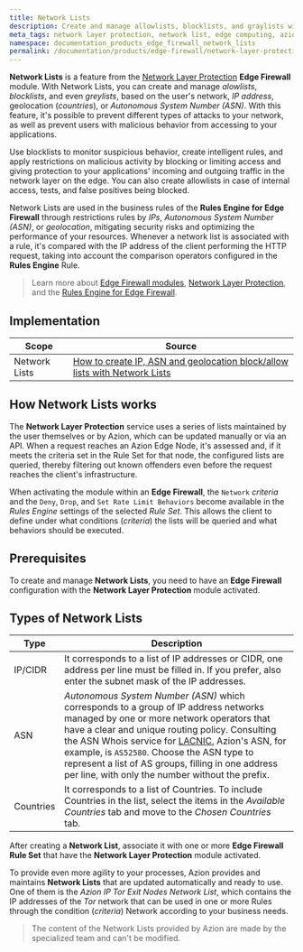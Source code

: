 ```yaml
---
title: Network Lists
description: Create and manage allowlists, blocklists, and graylists with Network Lists.
meta_tags: network layer protection, network list, edge computing, azion, security
namespace: documentation_products_edge_firewall_network_lists
permalink: /documentation/products/edge-firewall/network-layer-protection/network-lists/
---
```


**Network Lists** is a feature from the [Network Layer Protection](/en/documentation/products/edge-firewall/network-layer-protection/) **Edge Firewall** module. With Network Lists, you can create and manage *alowlists*, *blocklists*, and even *greylists*, based on the user's network, *IP address*, geolocation (*countries*), or *Autonomous System Number (ASN)*. With this feature, it's possible to prevent different types of attacks to your network, as well as prevent users with malicious behavior from accessing to your applications.

Use blocklists to monitor suspicious behavior, create intelligent rules, and apply restrictions on malicious activity by blocking or limiting access and giving protection to your applications' incoming and outgoing traffic in the network layer on the edge. You can also create allowlists in case of internal access, tests, and false positives being blocked.

Network Lists are used in the business rules of the **Rules Engine for Edge Firewall** through restrictions rules by *IPs*, *Autonomous System Number (ASN)*, or *geolocation*, mitigating security risks and optimizing the performance of your resources. Whenever a network list is associated with a rule, it's compared with the IP address of the client performing the HTTP request, taking into account the comparison operators configured in the **Rules Engine** Rule.

> Learn more about [Edge Firewall modules](/en/documentation/products/edge-firewall/), [Network Layer Protection](/en/documentation/products/edge-firewall/network-layer-protection/), and the [Rules Engine for Edge Firewall](/en/documentation/products/edge-firewall/rules-engine/).

## Implementation

| Scope | Source |
|-------|--------|
| Network Lists | [How to create IP, ASN and geolocation block/allow lists with Network Lists](/en/documentation/products/guides/blacklists-ip-addresses-edge/) |

## How Network Lists works

The **Network Layer Protection** service uses a series of lists maintained by the user themselves or by Azion, which can be updated manually or via an API. When a request reaches an Azion Edge Node, it's assessed and, if it meets the criteria set in the Rule Set for that node, the configured lists are queried, thereby filtering out known offenders even before the request reaches the client's infrastructure.

When activating the module within an **Edge Firewall**, the `Network` *criteria* and the `Deny`, `Drop`, and `Set Rate Limit Behaviors` become available in the *Rules Engine* settings of the selected *Rule Set*. This allows the client to define under what conditions (*criteria*) the lists will be queried and what behaviors should be executed.

## Prerequisites

To create and manage **Network Lists**, you need to have an **Edge Firewall** configuration with the **Network Layer Protection** module activated.

## Types of Network Lists

| Type      | Description                                                                                                                                                        |
|-----------|--------------------------------------------------------------------------------------------------------------------------------------------------------------------|
| IP/CIDR   | It corresponds to a list of IP addresses or CIDR, one address per line must be filled in. If you prefer, also enter the subnet mask of the IP addresses.           |
| ASN       | *Autonomous System Number (ASN)* which corresponds to a group of IP address networks managed by one or more network operators that have a clear and unique routing policy. Consulting the ASN Whois service for [LACNIC](http://lacnic.net/cgi-bin/lacnic/whois?lg=EN), Azion's ASN, for example, is `AS52580`. Choose the ASN type to represent a list of AS groups, filling in one address per line, with only the number without the prefix. |
| Countries | It corresponds to a list of Countries. To include Countries in the list, select the items in the *Available Countries* tab and move to the *Chosen Countries* tab. |

After creating a **Network List**, associate it with one or more **Edge Firewall Rule Set** that have the **Network Layer Protection** module activated.

To provide even more agility to your processes, Azion provides and maintains **Network Lists** that are updated automatically and ready to use. One of them is the *Azion IP Tor Exit Nodes Network List*, which contains the IP addresses of the *Tor* network that can be used in one or more Rules through the condition (*criteria*) Network according to your business needs.

> The content of the Network Lists provided by Azion are made by the specialized team and can't be modified.
